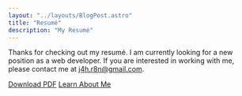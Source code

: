 ```yaml
---
layout: "../layouts/BlogPost.astro"
title: "Resumé"
description: "My Resumé"
---
```


Thanks for checking out my resumé. 
I am currently looking for a new position as a web developer.
If you are interested in working with me, please contact me at [j4h.r8n@gmail.com](mailto:j4h.r8n@gmail.com).

<div class="btn-group">
    <a href="/resources/Joseph-Richardson-Resume-2023.pdf" download="Joseph-Richardson-Resume-2023.pdf" target="_blank"  class="btn btn-primary">Download PDF</a>
    <a href="/about" class="btn btn-secondary">Learn About Me</a>
</div>